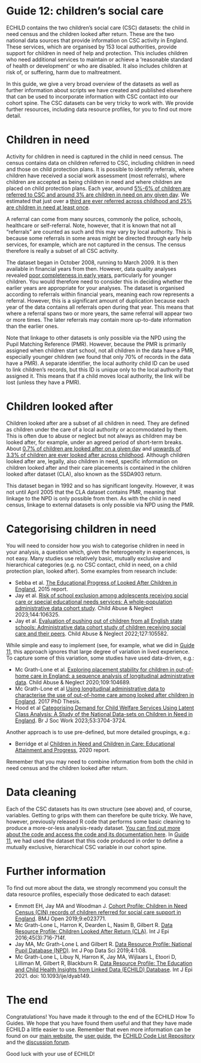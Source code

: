 # Guide 12: children's social care {.unnumbered}

ECHILD contains the two children’s social care (CSC) datasets: the child in need census and the children looked after return. These are the two national data sources that provide information on CSC activity in England. These services, which are organised by 153 local authorities, provide support for children in need of help and protection. This includes children who need additional services to maintain or achieve a ‘reasonable standard of health or development’ or who are disabled. It also includes children at risk of, or suffering, harm due to maltreatment.

In this guide, we give a very broad overview of the datasets as well as further information about scripts we have created and published elsewhere that can be used to incorporate information with CSC contact into our cohort spine. The CSC datasets can be very tricky to work with. We provide further resources, including data resource profiles, for you to find out more detail.

# Children in need

Activity for children in need is captured in the child in need census. The census contains data on children referred to CSC, including children in need and those on child protection plans. It is possible to identify referrals, where children have received a social work assessment (most referrals), where children are accepted as being children in need and where children are placed on child protection plans. Each year, around [5%-6% of children are referred to CSC and around 3% are children in need on any given day](https://explore-education-statistics.service.gov.uk/find-statistics/children-in-need){target="_blank"}. We estimated that just over a [third are ever referred across childhood and 25% are children in need at least once](https://ijpds.org/article/view/2454){target="_blank"}.

A referral can come from many sources, commonly the police, schools, healthcare or self-referral. Note, however, that it is known that not all “referrals” are counted as such and this may vary by local authority. This is because some referrals in some areas might be directed through early help services, for example, which are not captured in the census. The census therefore is really a subset of all CSC activity.

The dataset began in October 2008, running to March 2009. It is then available in financial years from then. However, data quality analyses revealed [poor completeness in early years](https://ijpds.org/article/view/2454){target="_blank"}, particularly for younger children. You would therefore need to consider this in deciding whether the earlier years are appropriate for your analyses. The dataset is organised according to referrals within financial years, meaning each row represents a referral. However, this is a significant amount of duplication because each year of the data contains all referrals open during that year. This means that where a referral spans two or more years, the same referral will appear two or more times. The later referrals may contain more up-to-date information than the earlier ones.

Note that linkage to other datasets is only possible via the NPD using the Pupil Matching Reference (PMR). However, because the PMR is primarily assigned when children start school, not all children in the data have a PMR, especially younger children (we found that only 70% of records in the data have a PMR). A separate identifier, the local authority child ID can be used to link children’s records, but this ID is unique only to the local authority that assigned it. This means that if a child moves local authority, the link will be lost (unless they have a PMR).

# Children looked after

Children looked after are a subset of all children in need. They are defined as children under the care of a local authority or accommodated by them. This is often due to abuse or neglect but not always as children may be looked after, for example, under an agreed period of short-term breaks. About [0.7% of children are looked after on a given day](https://explore-education-statistics.service.gov.uk/find-statistics/children-looked-after-in-england-including-adoptions){target="_blank"} and [upwards of 3.3% of children are ever looked after across childhood](https://www.sciencedirect.com/science/article/pii/S0145213415003786){target="_blank"}. Although children looked after are, legally, also children in need, specific information on children looked after and their care placements is contained in the children looked after dataset (CLA), also known as the SSDA903 return.

This dataset began in 1992 and so has significant longevity. However, it was not until April 2005 that the CLA dataset contains PMR, meaning that linkage to the NPD is only possible from then. As with the child in need census, linkage to external datasets is only possible via NPD using the PMR.

# Categorising children in need

You will need to consider how you wish to categorise children in need in your analysis, a question which, given the heterogeneity in experiences, is not easy. Many studies use relatively basic, mutually exclusive and hierarchical categories (e.g. no CSC contact, child in need, on a child protection plan, looked after). Some examples from research include:

*	Sebba et al. [The Educational Progress of Looked After Children in England](https://www.education.ox.ac.uk/wp-content/uploads/2019/05/Linking-Care-and-Educational-Data-Overview-Report-Nov-2015.pdf){target="_blank"}, 2015 report.
*	Jay et al. [Risk of school exclusion among adolescents receiving social care or special educational needs services: A whole-population administrative data cohort study](https://www.sciencedirect.com/science/article/pii/S0145213423003137){target="_blank"}. Child Abuse & Neglect 2023;144:106325.
*	Jay et al. [Evaluation of pushing out of children from all English state schools: Administrative data cohort study of children receiving social care and their peers](https://www.sciencedirect.com/science/article/pii/S0145213422001028){target="_blank"}. Child Abuse & Neglect 2022;127:105582.

While simple and easy to implement (see, for example, what we did in [Guide 11](guide11_combine.qmd), this approach ignores that large degree of variation in lived experience. To capture some of this variation, some studies have used data-driven, e.g.:

*	Mc Grath-Lone et al. [Exploring placement stability for children in out-of-home care in England: a sequence analysis of longitudinal administrative data](https://www.sciencedirect.com/science/article/pii/S0145213420303446){target="_blank"}. Child Abuse & Neglect 2020;109:104689.
*	Mc Grath-Lone et al [Using longitudinal administrative data to characterise the use of out-of-home care among looked after children in England](https://discovery.ucl.ac.uk/id/eprint/10038396/){target="_blank"}. 2017 PhD Thesis.
*	Hood et al [Categorising Demand for Child Welfare Services Using Latent Class Analysis: A Study of the National Data-sets on Children in Need in England](https://academic.oup.com/bjsw/article/53/8/3704/7199770){target="_blank"}. Br J Soc Work 2023;53:3704-3724.

Another approach is to use pre-defined, but more detailed groupings, e.g.:

*	Berridge et al [Children in Need and Children in Care: Educational Attainment and Progress](https://www.bristol.ac.uk/policybristol/policy-briefings/children-in-need-and-in-care-education-progress/){target="_blank"}, 2020 report.  

Remember that you may need to combine information from both the child in need census and the children looked after return.

# Data cleaning

Each of the CSC datasets has its own structure (see above) and, of course, variables. Getting to grips with them can therefore be quite tricky. We have, however, previously released R code that performs some basic cleaning to produce a more-or-less analysis-ready dataset. [You can find out more about the code and access the code and its documentation here](https://www.adruk.org/our-mission/our-impact/echild-childrens-social-care-and-the-impact-of-code-sharing/){target="_blank"}. In [Guide 11](guide11_combine.qmd), we had used the dataset that this code produced in order to define a mutually exclusive, hierarchical CSC variable in our cohort spine.

# Further information

To find out more about the data, we strongly recommend you consult the data resource profiles, especially those dedicated to each dataset:

* Emmott EH, Jay MA and Woodman J. [Cohort Profile: Children in Need Census (CIN) records of children referred for social care support in England](https://bmjopen.bmj.com/content/9/2/e023771){target="_blank"}. BMJ Open 2019;9:e023771.
* Mc Grath-Lone L, Harron K, Dearden L, Nasim B, Gilbert R. [Data Resource Profile: Children Looked After Return (CLA)](https://pubmed.ncbi.nlm.nih.gov/27413104/){target="_blank"}. Int J Epi 2016;45(3):716-714f.
* Jay MA, Mc Grath-Lone L and Gilbert R. [Data Resource Profile: National Pupil Database (NPD)](https://ijpds.org/article/view/1101){target="_blank"}. Int J Pop Data Sci 2019;4:1:08.
* Mc Grath-Lone L, Libuy N, Harron K, Jay MA, Wijlaars L, Etoori D, Lilliman M, Gilbert R, Blackburn R. [Data Resource Profile: The Education and Child Health Insights from Linked Data (ECHILD) Database](https://academic.oup.com/ije/advance-article/doi/10.1093/ije/dyab149/6425590){target="_blank"}. Int J Epi 2021. doi: 10.1093/ije/dyab149.

# The end

Congratulations! You have made it through to the end of the ECHILD How To Guides. We hope that you have found them useful and that they have made ECHILD a little easier to use. Remember that even more information can be found on our [main website](https://www.echild.ac.uk/){target="_blank"}, the [user guide](https://docs.echild.ac.uk/){target="_blank"}, the [ECHILD Code List Repository](https://code.echild.ac.uk/){target="_blank"} and the [discussion forum](https://github.com/orgs/UCL-ECHILD/discussions){target="_blank"}.

Good luck with your use of ECHILD!
